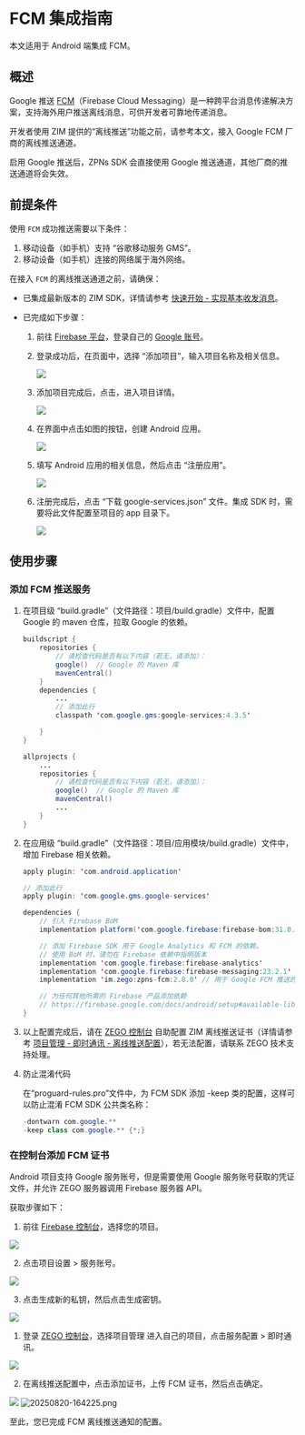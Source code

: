 # FCM 集成指南


<Note title="说明">
本文适用于 Android 端集成 FCM。
</Note>

## 概述

Google 推送 [FCM](https://firebase.google.com)（Firebase Cloud Messaging）是一种跨平台消息传递解决方案，支持海外用户推送离线消息，可供开发者可靠地传递消息。

开发者使用 ZIM 提供的“离线推送”功能之前，请参考本文，接入 Google FCM 厂商的离线推送通道。  

<Warning title="注意">
启用 Google 推送后，ZPNs SDK 会直接使用 Google 推送通道，其他厂商的推送通道将会失效。
</Warning>

## 前提条件

使用 `FCM` 成功推送需要以下条件：
 
1. 移动设备（如手机）支持 “谷歌移动服务 GMS”。
2. 移动设备（如手机）连接的网络属于海外网络。

在接入 `FCM` 的离线推送通道之前，请确保：

- 已集成最新版本的 ZIM SDK，详情请参考 [快速开始 - 实现基本收发消息](./../Send%20and%20receive%20messages.mdx)。
- 已完成如下步骤：

    1. 前往 [Firebase 平台](https://console.firebase.google.com/)，登录自己的 [Google 账号](https://support.google.com/accounts/answer/27441?hl=zh-Hans&ref_topic=3382296)。
    
    2. 登录成功后，在页面中，选择 “添加项目”，输入项目名称及相关信息。
    
        <Frame width="512" height="auto" caption=""><img src="https://doc-media.zego.im/sdk-doc/Pics/ZIM/Android/add_project.png" /></Frame>
    
    3. 添加项目完成后，点击，进入项目详情。

        <Frame width="512" height="auto" caption=""><img src="https://doc-media.zego.im/sdk-doc/Pics/ZIM/Android/project_info.png" /></Frame>

    4. 在界面中点击如图的按钮，创建 Android 应用。

        <Frame width="512" height="auto" caption=""><img src="https://doc-media.zego.im/sdk-doc/Pics/ZIM/Android/create_app.png" /></Frame>

    5. 填写 Android 应用的相关信息，然后点击 “注册应用”。

        <Frame width="512" height="auto" caption=""><img src="https://doc-media.zego.im/sdk-doc/Pics/ZIM/Android/add_app_info.png" /></Frame>

    6. 注册完成后，点击 “下载 google-services.json” 文件。集成 SDK 时，需要将此文件配置至项目的 app 目录下。

        <Frame width="512" height="auto" caption=""><img src="https://doc-media.zego.im/sdk-doc/Pics/ZIM/Android/download_google_json.png" /></Frame>

## 使用步骤

### 添加 FCM 推送服务

1. 在项目级 “build.gradle”（文件路径：项目/build.gradle）文件中，配置 Google 的 maven 仓库，拉取 Google 的依赖。

    ```java
    buildscript {
        repositories {
            // 请检查代码是否有以下内容（若无，请添加）：
            google()  // Google 的 Maven 库
            mavenCentral()
        }
        dependencies {
            ...
            // 添加此行
            classpath 'com.google.gms:google-services:4.3.5'

        }
    }

    allprojects {
        ...
        repositories {
            // 请检查代码是否有以下内容（若无，请添加）：
            google()  // Google 的 Maven 库
            mavenCentral()
            ...
        }
    }
    ```

2. 在应用级 “build.gradle”（文件路径：项目/应用模块/build.gradle）文件中，增加 Firebase 相关依赖。

    ```java
    apply plugin: 'com.android.application'

    // 添加此行
    apply plugin: 'com.google.gms.google-services'

    dependencies {
        // 引入 Firebase BoM
        implementation platform('com.google.firebase:firebase-bom:31.0.2')

        // 添加 Firebase SDK 用于 Google Analytics 和 FCM 的依赖。 
        // 使用 BoM 时，请勿在 Firebase 依赖中指明版本
        implementation 'com.google.firebase:firebase-analytics'
        implementation 'com.google.firebase:firebase-messaging:23.2.1' 
        implementation 'im.zego:zpns-fcm:2.8.0' // 用于 Google FCM 推送的 ZPNs 包

        // 为任何其他所需的 Firebase 产品添加依赖
        // https://firebase.google.com/docs/android/setup#available-libraries
    }
    ```
    
3. 以上配置完成后，请在 [ZEGO 控制台](https://console.zego.im/) 自助配置 ZIM 离线推送证书（详情请参考 [项目管理 - 即时通讯 - 离线推送配置](https://doc-zh.zego.im/article/16233)），若无法配置，请联系 ZEGO 技术支持处理。

4. 防止混淆代码

    在“proguard-rules.pro”文件中，为 FCM SDK 添加 -keep 类的配置，这样可以防止混淆 FCM SDK 公共类名称：

    ```java
    -dontwarn com.google.**
    -keep class com.google.** {*;}
    ```

### 在控制台添加 FCM 证书

<Steps>
<Step title="获取 Firebase 服务账号凭证">

Android 项目支持 Google 服务账号，但是需要使用 Google 服务账号获取的凭证文件，并允许 ZEGO 服务器调用 Firebase 服务器 API。

获取步骤如下：

1. 前往 [Firebase 控制台](https://console.firebase.google.com)，选择您的项目。

  <Frame width="auto" height="auto" >
    <img src="https://media-resource.spreading.io/docuo/workspace741/896bc39e2e65b82d5670b01b7c131c30/f30d181f90.jpeg" />
  </Frame>

2. 点击项目设置 > 服务账号。

  <Frame width="auto" height="auto" >
    <img src="https://media-resource.spreading.io/docuo/workspace741/896bc39e2e65b82d5670b01b7c131c30/58a445d151.jpeg" />
  </Frame>

3. 点击生成新的私钥，然后点击生成密钥。

  <Frame width="auto" height="auto" >
    <img src="https://media-resource.spreading.io/docuo/workspace741/896bc39e2e65b82d5670b01b7c131c30/c0e57dbfc5.jpeg" />
  </Frame>

</Step>
<Step title="上传 FCM 证书">

1. 登录 [ZEGO 控制台](https://console.zego.im/)，选择项目管理 进入自己的项目，点击服务配置 > 即时通讯。

  <Frame width="auto" height="auto" >
    <img src="https://media-resource.spreading.io/docuo/workspace741/896bc39e2e65b82d5670b01b7c131c30/a923d7b2f2.png"  />
  </Frame>

2. 在离线推送配置中，点击添加证书，上传 FCM 证书，然后点击确定。

  <Frame width="auto" height="auto" >
    <img src="https://media-resource.spreading.io/docuo/workspace741/896bc39e2e65b82d5670b01b7c131c30/97becb7459.png" />
  </Frame>

  <Frame width="auto" height="auto" >
    <img src="https://media-resource.spreading.io/docuo/workspace741/896bc39e2e65b82d5670b01b7c131c30/8e7b07846a.png" alt="20250820-164225.png"/>
  </Frame>

  至此，您已完成 FCM 离线推送通知的配置。
  
</Step>
</Steps>